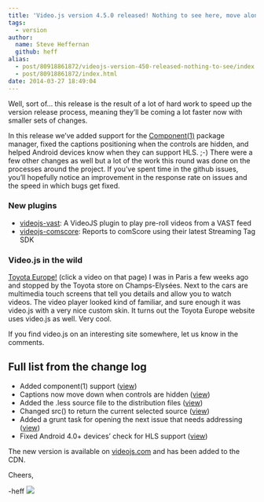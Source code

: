 ```yaml
---
title: 'Video.js version 4.5.0 released! Nothing to see here, move along'
tags:
  - version
author:
  name: Steve Heffernan
  github: heff
alias:
  - post/80918861872/videojs-version-450-released-nothing-to-see/index.html
  - post/80918861872/index.html
date: 2014-03-27 18:49:04
---
```


Well, sort of… this release is the result of a lot of hard work to speed up the version release process, meaning they&rsquo;ll be coming a lot faster now with smaller sets of changes.

In this release we&rsquo;ve added support for the [Component(1)](http://component.io) package manager, fixed the captions positioning when the controls are hidden, and helped Android devices know when they can support HLS. ;-) There were a few other changes as well but a lot of the work this round was done on the processes around the project. If you&rsquo;ve spent time in the github issues, you&rsquo;ll hopefully notice an improvement in the response rate on issues and the speed in which bugs get fixed.

### New plugins

- [videojs-vast](https://github.com/theonion/videojs-vast-plugin): A VideoJS plugin to play pre-roll videos from a VAST feed
- [videojs-comscore](https://github.com/brandonaaskov/videojs-comscore): Reports to comScore using their latest Streaming Tag SDK

### Video.js in the wild

[Toyota Europe!](http://www.toyota-europe.com/cars/new_cars/yaris/index.tmex) (click a video on that page) I was in Paris a few weeks ago and stopped by the Toyota store on Champs-Elysées. Next to the cars are multimedia touch screens that tell you details and allow you to watch videos. The video player looked kind of familiar, and sure enough it was video.js with a very nice custom skin. It turns out the Toyota Europe website uses video.js as well. Very cool.

If you find video.js on an interesting site somewhere, let us know in the comments.

## Full list from the change log

- Added component(1) support ([view](https://github.com/videojs/video.js/pull/1032))
- Captions now move down when controls are hidden ([view](https://github.com/videojs/video.js/pull/1053))
- Added the .less source file to the distribution files ([view](https://github.com/videojs/video.js/pull/1056))
- Changed src() to return the current selected source ([view](https://github.com/videojs/video.js/pull/968))
- Added a grunt task for opening the next issue that needs addressing ([view](https://github.com/videojs/video.js/pull/1059))
- Fixed Android 4.0+ devices&rsquo; check for HLS support ([view](https://github.com/videojs/video.js/pull/1084))

The new version is available on [videojs.com](http://www.videojs.com) and has been added to the CDN.

Cheers,

-heff
![](https://feeds.feedburner.com/~r/video-js/~4/GpehQHGlbCM)
